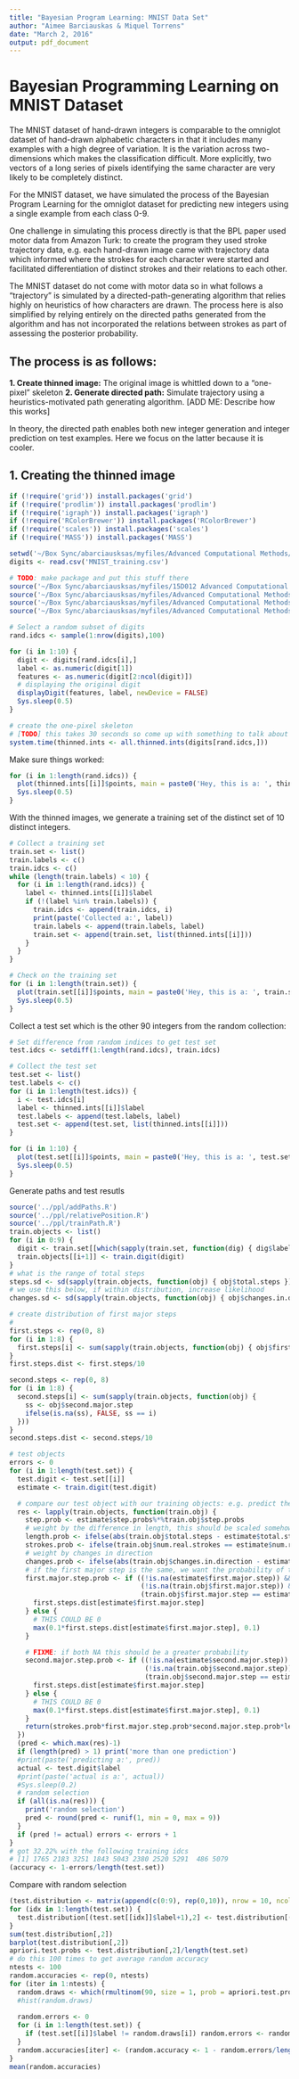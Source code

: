 ```yaml
---
title: "Bayesian Program Learning: MNIST Data Set"
author: "Aimee Barciauskas & Miquel Torrens"
date: "March 2, 2016"
output: pdf_document
---
```


# Bayesian Programming Learning on MNIST Dataset

The MNIST dataset of hand-drawn integers is comparable to the omniglot dataset of hand-drawn alphabetic characters in that it includes many examples with a high degree of variation. It is the variation across two-dimensions which makes the classification difficult. More explicitly, two vectors of a long series of pixels identifying the same character are very likely to be completely distinct.

For the MNIST dataset, we have simulated the process of the Bayesian Program Learning for the omniglot dataset for predicting new integers using a single example from each class 0-9.

One challenge in simulating this process directly is that the BPL paper used motor data from Amazon Turk: to create the program they used stroke trajectory data, e.g. each hand-drawn image came with trajectory data which informed where the strokes for each character were started and facilitated differentiation of distinct strokes and their relations to each other.

The MNIST dataset do not come with motor data so in what follows a "trajectory" is simulated by a directed-path-generating algorithm that relies highly on heuristics of how characters are drawn. The process here is also simplified by relying  entirely on the directed paths generated from the algorithm and has not incorporated the relations between strokes as part of assessing the posterior probability.

## The process is as follows:

**1. Create thinned image:** The original image is whittled down to a "one-pixel" skeleton
**2. Generate directed path:** Simulate trajectory using a heuristics-motivated path generating algorithm. [ADD ME: Describe how this works]

In theory, the directed path enables both new integer generation and integer prediction on test examples. Here we focus on the latter because it is cooler.

## 1. Creating the thinned image

```r
if (!require('grid')) install.packages('grid')
if (!require('prodlim')) install.packages('prodlim')
if (!require('igraph')) install.packages('igraph')
if (!require('RColorBrewer')) install.packages('RColorBrewer')
if (!require('scales')) install.packages('scales')
if (!require('MASS')) install.packages('MASS')

setwd('~/Box Sync/abarciausksas/myfiles/Advanced Computational Methods/data/')
digits <- read.csv('MNIST_training.csv')

# TODO: make package and put this stuff there
source('~/Box Sync/abarciausksas/myfiles/15D012 Advanced Computational Methods/datasets/MNIST/displayDigit.R')
source('~/Box Sync/abarciausksas/myfiles/Advanced Computational Methods/ppl/utils.R')
source('~/Box Sync/abarciausksas/myfiles/Advanced Computational Methods/ppl/thinPoints.R')
source('~/Box Sync/abarciausksas/myfiles/Advanced Computational Methods/ppl/allThinnedInts.R')

# Select a random subset of digits
rand.idcs <- sample(1:nrow(digits),100)

for (i in 1:10) {
  digit <- digits[rand.idcs[i],]
  label <- as.numeric(digit[1])
  features <- as.numeric(digit[2:ncol(digit)])
  # displaying the original digit
  displayDigit(features, label, newDevice = FALSE)
  Sys.sleep(0.5)
}

# create the one-pixel skeleton
# [TODO] this takes 30 seconds so come up with something to talk about here
system.time(thinned.ints <- all.thinned.ints(digits[rand.idcs,]))
```

Make sure things worked:

```r
for (i in 1:length(rand.idcs)) {
  plot(thinned.ints[[i]]$points, main = paste0('Hey, this is a: ', thinned.ints[[i]]$label), pch = 19, ylim = c(-16,0), xlim = c(0,16))
  Sys.sleep(0.5)
}
```

With the thinned images, we generate a training set of the distinct set of 10 distinct integers.

```r
# Collect a training set
train.set <- list()
train.labels <- c()
train.idcs <- c()
while (length(train.labels) < 10) {
  for (i in 1:length(rand.idcs)) {
    label <- thinned.ints[[i]]$label
    if (!(label %in% train.labels)) {
      train.idcs <- append(train.idcs, i)
      print(paste('Collected a:', label))
      train.labels <- append(train.labels, label)
      train.set <- append(train.set, list(thinned.ints[[i]]))
    }
  }
}

# Check on the training set
for (i in 1:length(train.set)) {
  plot(train.set[[i]]$points, main = paste0('Hey, this is a: ', train.set[[i]]$label), pch = 19, ylim = c(-16,0), xlim = c(0,16))
  Sys.sleep(0.5)
}
```

Collect a test set which is the other 90 integers from the random collection:

```r
# Set difference from random indices to get test set
test.idcs <- setdiff(1:length(rand.idcs), train.idcs)

# Collect the test set
test.set <- list()
test.labels <- c()
for (i in 1:length(test.idcs)) {
  i <- test.idcs[i]
  label <- thinned.ints[[i]]$label
  test.labels <- append(test.labels, label)
  test.set <- append(test.set, list(thinned.ints[[i]]))
}

for (i in 1:10) {
  plot(test.set[[i]]$points, main = paste0('Hey, this is a: ', test.set[[i]]$label), pch = 19, ylim = c(-16,0), xlim = c(0,16))
  Sys.sleep(0.5)
}
```

Generate paths and test resutls

```r
source('../ppl/addPaths.R')
source('../ppl/relativePosition.R')
source('../ppl/trainPath.R')
train.objects <- list()
for (i in 0:9) {
  digit <- train.set[[which(sapply(train.set, function(dig) { dig$label == i }))]]
  train.objects[[i+1]] <- train.digit(digit)
}
# what is the range of total steps
steps.sd <- sd(sapply(train.objects, function(obj) { obj$total.steps }))
# we use this below, if within distribution, increase likelihood
changes.sd <- sd(sapply(train.objects, function(obj) { obj$changes.in.direction }))

# create distribution of first major steps
# 
first.steps <- rep(0, 8)
for (i in 1:8) {
  first.steps[i] <- sum(sapply(train.objects, function(obj) { obj$first.major.step == i }))
}
first.steps.dist <- first.steps/10

second.steps <- rep(0, 8)
for (i in 1:8) {
  second.steps[i] <- sum(sapply(train.objects, function(obj) {
    ss <- obj$second.major.step
    ifelse(is.na(ss), FALSE, ss == i)
  }))
}
second.steps.dist <- second.steps/10

# test objects
errors <- 0
for (i in 1:length(test.set)) {
  test.digit <- test.set[[i]]
  estimate <- train.digit(test.digit)

  # compare our test object with our training objects: e.g. predict the integer which has the most likely distribution of steps for the longest stroke, weighted by the difference it the length of the first stroke and weighted by the total number of strokes
  res <- lapply(train.objects, function(train.obj) {
    step.prob <- estimate$step.probs%*%train.obj$step.probs
    # weight by the difference in length, this should be scaled somehow
    length.prob <- ifelse(abs(train.obj$total.steps - estimate$total.steps) <= step.range.threshold, 0.9, 0.1)
    strokes.prob <- ifelse(train.obj$num.real.strokes == estimate$num.real.strokes, 0.9, 0.1)
    # weight by changes in direction
    changes.prob <- ifelse(abs(train.obj$changes.in.direction - estimate$changes.in.direction) <= changes.threshold, 0.9, 0.1)
    # if the first major step is the same, we want the probability of that major step given all the data 
    first.major.step.prob <- if ((!is.na(estimate$first.major.step)) &&
                                 (!is.na(train.obj$first.major.step)) &&
                                 (train.obj$first.major.step == estimate$first.major.step)) {
      first.steps.dist[estimate$first.major.step]
    } else {
      # THIS COULD BE 0
      max(0.1*first.steps.dist[estimate$first.major.step], 0.1)
    }

    # FIXME: if both NA this should be a greater probability
    second.major.step.prob <- if ((!is.na(estimate$second.major.step)) &&
                                  (!is.na(train.obj$second.major.step)) &&
                                  (train.obj$second.major.step == estimate$second.major.step)) {
      first.steps.dist[estimate$first.major.step]
    } else {
      # THIS COULD BE 0
      max(0.1*first.steps.dist[estimate$first.major.step], 0.1)
    }
    return(strokes.prob*first.major.step.prob*second.major.step.prob*length.prob*changes.prob)
  })
  (pred <- which.max(res)-1)
  if (length(pred) > 1) print('more than one prediction')
  #print(paste('predicting a:', pred))
  actual <- test.digit$label
  #print(paste('actual is a:', actual))
  #Sys.sleep(0.2)
  # random selection
  if (all(is.na(res))) {
    print('random selection')
    pred <- round(pred <- runif(1, min = 0, max = 9))
  }
  if (pred != actual) errors <- errors + 1
}
# got 32.22% with the following training idcs
# [1] 1765 2183 3251 1843 5043 2380 2520 5291  486 5079
(accuracy <- 1-errors/length(test.set))
```


Compare with random selection

```r
(test.distribution <- matrix(append(c(0:9), rep(0,10)), nrow = 10, ncol = 2))
for (idx in 1:length(test.set)) {
  test.distribution[(test.set[[idx]]$label+1),2] <- test.distribution[(test.set[[idx]]$label+1),2] + 1
}
sum(test.distribution[,2])
barplot(test.distribution[,2])
apriori.test.probs <- test.distribution[,2]/length(test.set)
# do this 100 times to get average random accuracy
ntests <- 100
random.accuracies <- rep(0, ntests)
for (iter in 1:ntests) {
  random.draws <- which(rmultinom(90, size = 1, prob = apriori.test.probs) == 1, arr.ind = TRUE)[,1]
  #hist(random.draws)
  
  random.errors <- 0
  for (i in 1:length(test.set)) {
    if (test.set[[i]]$label != random.draws[i]) random.errors <- random.errors + 1
  }
  random.accuracies[iter] <- (random.accuracy <- 1 - random.errors/length(test.set))
}
mean(random.accuracies)
```
